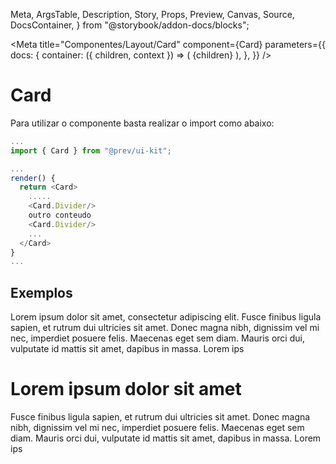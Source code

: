   Meta,
  ArgsTable,
  Description,
  Story,
  Props,
  Preview,
  Canvas,
  Source,
  DocsContainer,
} from "@storybook/addon-docs/blocks";

<Meta
  title="Componentes/Layout/Card"
  component={Card}
  parameters={{
    docs: {
      container: ({ children, context }) => (
        <DocsContainer context={context}>
          <PrevPlatformProvider>{children}</PrevPlatformProvider>
        </DocsContainer>
      ),
    },
  }}
/>

# Card

Para utilizar o componente basta realizar o import como abaixo:

```js
...
import { Card } from "@prev/ui-kit";

...
render() {
  return <Card>
    .....
    <Card.Divider/>
    outro conteudo
    <Card.Divider/>
    ...
  </Card>
}
...
```

## Exemplos

<Canvas>
  <Card>
    Lorem ipsum dolor sit amet, consectetur adipiscing elit. Fusce finibus
    ligula sapien, et rutrum dui ultricies sit amet. Donec magna nibh, dignissim
    vel mi nec, imperdiet posuere felis. Maecenas eget sem diam. Mauris orci
    dui, vulputate id mattis sit amet, dapibus in massa. Lorem ips
  </Card>
</Canvas>

<Canvas>
  <Card style={{ width: 250 }}>
    <h1>Lorem ipsum dolor sit amet</h1> 
    <Card.Divider/>
    Fusce finibus
    ligula sapien, et rutrum dui ultricies sit amet. Donec magna nibh, dignissim
    vel mi nec, imperdiet posuere felis. Maecenas eget sem diam. Mauris orci
    dui, vulputate id mattis sit amet, dapibus in massa. Lorem ips
  </Card>
</Canvas>
